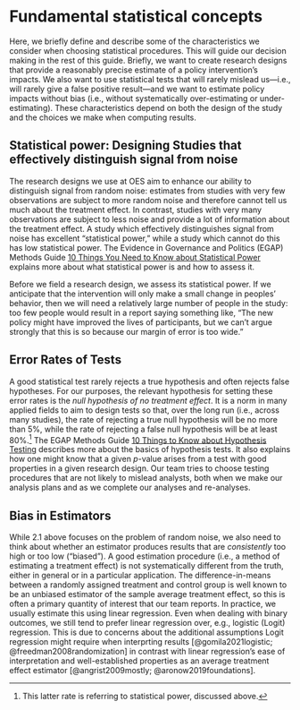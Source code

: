 
# Fundamental statistical concepts

Here, we briefly define and describe some of the characteristics we consider when choosing statistical procedures. This will guide our decision making in the rest of this guide. Briefly, we want to create research designs that provide a reasonably precise estimate of a policy intervention's impacts. We also want to use statistical tests that will rarely mislead us---i.e., will rarely give a false positive result---and we want to estimate policy impacts without bias (i.e., without systematically over-estimating or under-estimating). These characteristics depend on both the design of the study and the choices we make when computing results.

## Statistical power: Designing Studies that effectively distinguish signal from noise

The research designs we use at OES aim to enhance our ability to
distinguish signal from random noise: estimates from studies with very few observations are subject to more random noise and therefore cannot tell us much about the treatment effect. In contrast, studies with very many observations are subject to less noise and provide a lot of information about the treatment effect. A study which effectively distinguishes signal from noise has excellent "statistical power," while a study which cannot do this has low statistical power. The Evidence in Governance and Politics (EGAP) Methods Guide [10 Things You Need to Know about Statistical Power](https://egap.org/resource/10-things-to-know-about-hypothesis-testing/) explains more about what statistical power is and how to assess it.

Before we field a research design, we assess its statistical power. If we
anticipate that the intervention will only make a small change in peoples'
behavior, then we will need a relatively large number of people in the study: too few people would result in a report saying something like, "The new policy might have improved the lives of participants, but we can't argue strongly that this is so because our margin of error is too wide."

## Error Rates of Tests

A good statistical test rarely rejects a true hypothesis and often rejects
false hypotheses. For our purposes, the relevant hypothesis for setting these error rates is the *null hypothesis of no treatment effect*. It is a norm in many applied fields to aim to design tests so that, over the long run (i.e., across many studies), the rate of rejecting a true null hypothesis will be no more than 5%, while the rate of rejecting a false null hypothesis will be at least 80%.^[This latter rate is referring to statistical power, discussed above.] The EGAP Methods Guide [10 Things to Know about Hypothesis
Testing](https://egap.org/resource/10-things-to-know-about-hypothesis-testing/) describes more about the basics of hypothesis tests. It also explains how one might know that a given $p$-value arises from a test with good properties in a given research design. Our team tries to choose testing procedures that are not likely to mislead analysts, both when we make our analysis plans and as we complete our analyses and re-analyses.

## Bias in Estimators

While 2.1 above focuses on the problem of random noise, we also need to think about whether an estimator produces results that are *consistently* too high or too low ("biased"). A good estimation procedure (i.e., a method of estimating a treatment effect) is not systematically different from the truth, either in general or in a particular application. The difference-in-means between a randomly assigned treatment and control group is well known to be an unbiased estimator of the sample average treatment effect, so this is often a primary quantity of interest that our team reports. In practice, we usually estimate this using linear regression. Even when dealing with binary outcomes, we still tend to prefer linear regression over, e.g., logistic (Logit) regression. This is due to concerns about the additional assumptions Logit regression might require when interprting results [@gomila2021logistic; @freedman2008randomization] in contrast with linear regression's ease of interpretation and well-established properties as an average treatment effect estimator [@angrist2009mostly; @aronow2019foundations].
